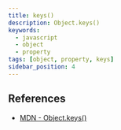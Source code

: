 ```yaml
---
title: keys()
description: Object.keys()
keywords:
  - javascript
  - object
  - property
tags: [object, property, keys]
sidebar_position: 4
---
```


## References

- [MDN - Object.keys()](https://developer.mozilla.org/en-US/docs/Web/JavaScript/Reference/Global_Objects/Object/keys)

